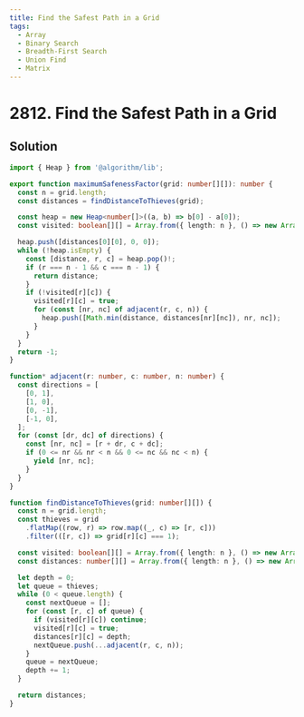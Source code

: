 ```yaml
---
title: Find the Safest Path in a Grid
tags:
  - Array
  - Binary Search
  - Breadth-First Search
  - Union Find
  - Matrix
---
```


# 2812. Find the Safest Path in a Grid

<Badges>
  <LevelBadge level="medium" />
  <TopicBadge name="Array" slug="array" />
  <TopicBadge name="Binary Search" slug="binary-search" />
  <TopicBadge name="Breadth-First Search" slug="breadth-first-search" />
  <TopicBadge name="Union Find" slug="union-find" />
  <TopicBadge name="Matrix" slug="matrix" />
</Badges>

## Solution

```typescript filename="solution.ts" copy
import { Heap } from '@algorithm/lib';

export function maximumSafenessFactor(grid: number[][]): number {
  const n = grid.length;
  const distances = findDistanceToThieves(grid);

  const heap = new Heap<number[]>((a, b) => b[0] - a[0]);
  const visited: boolean[][] = Array.from({ length: n }, () => new Array(n).fill(false));

  heap.push([distances[0][0], 0, 0]);
  while (!heap.isEmpty) {
    const [distance, r, c] = heap.pop()!;
    if (r === n - 1 && c === n - 1) {
      return distance;
    }
    if (!visited[r][c]) {
      visited[r][c] = true;
      for (const [nr, nc] of adjacent(r, c, n)) {
        heap.push([Math.min(distance, distances[nr][nc]), nr, nc]);
      }
    }
  }
  return -1;
}

function* adjacent(r: number, c: number, n: number) {
  const directions = [
    [0, 1],
    [1, 0],
    [0, -1],
    [-1, 0],
  ];
  for (const [dr, dc] of directions) {
    const [nr, nc] = [r + dr, c + dc];
    if (0 <= nr && nr < n && 0 <= nc && nc < n) {
      yield [nr, nc];
    }
  }
}

function findDistanceToThieves(grid: number[][]) {
  const n = grid.length;
  const thieves = grid
    .flatMap((row, r) => row.map((_, c) => [r, c]))
    .filter(([r, c]) => grid[r][c] === 1);

  const visited: boolean[][] = Array.from({ length: n }, () => new Array(n).fill(false));
  const distances: number[][] = Array.from({ length: n }, () => new Array(n).fill(0));

  let depth = 0;
  let queue = thieves;
  while (0 < queue.length) {
    const nextQueue = [];
    for (const [r, c] of queue) {
      if (visited[r][c]) continue;
      visited[r][c] = true;
      distances[r][c] = depth;
      nextQueue.push(...adjacent(r, c, n));
    }
    queue = nextQueue;
    depth += 1;
  }

  return distances;
}
```

<ProblemLink
  codingSite="leetcode"
  href="https://leetcode.com/problems/find-the-safest-path-in-a-grid"
  title="Find the Safest Path in a Grid"
/>

